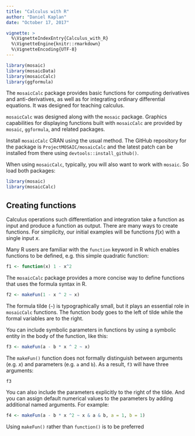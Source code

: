 ```yaml
---
title: "Calculus with R"
author: "Daniel Kaplan"
date: "October 17, 2017"

vignette: >
  %\VignetteIndexEntry{Calculus_with_R}
  %\VignetteEngine{knitr::rmarkdown}
  %\VignetteEncoding{UTF-8}
---
```


```r
library(mosaic)
library(mosaicData)
library(mosaicCalc)
library(ggformula)
```


The `mosaicCalc` package provides basic functions for computing derivatives and anti-derivatives, as well as for integrating ordinary differential equations. It was designed for teaching calculus. 

`mosaicCalc` was designed along with the `mosaic` package. Graphics capabilities for displaying functions built with `mosaicCalc` are provided by `mosaic`, `ggformula`, and related packages.

Install `mosaicCalc` CRAN using the usual method. The GitHub repository for the package is `ProjectMOSAIC/mosaicCalc` and the latest patch can be installed from there using `devtools::install_github()`.

When using `mosaicCalc`, typically, you will also want to work with `mosaic`. So load both packages:

```r
library(mosaic)
library(mosaicCalc)
```

## Creating functions

Calculus operations such differentiation and integration take a function as input and produce a function as output. There are many ways to create functions. For simplicity, our initial examples will be functions $f(x)$ with a single input $x$.

Many R users are familiar with the `function` keyword in R which enables functions to be defined, e.g. this simple quadratic function:

```r
f1 <- function(x) 1 - x^2
```

The `mosaicCalc` package provides a more concise way to define functions that uses the formula syntax in R.
```r
f2 <- makeFun(1 - x ^ 2 ~ x)
```
The formula tilde (`~`) is typographically small, but it plays an essential role in `mosaicCalc` functions. The function body goes to the left of tilde while the formal variables are to the right.

You can include symbolic parameters in functions by using a symbolic entity in the body of the function, like this:

```r
f3 <- makeFun(a - b * x ^ 2 ~ x)
```

The `makeFun()` function does not formally distinguish between arguments (e.g. $x$) and parameters (e.g. `a` and `b`). As a result, `f3` will have three arguments:

```r
f3
```

You can also include the parameters explicitly to the right of the tilde. And you can assign default numerical values to the parameters by adding additional named arguments. For example:
```r
f4 <- makeFun(a - b * x ^2 ~ x & a & b, a = 1, b = 1)
```

Using `makeFun()` rather than `function()` is to be preferred
